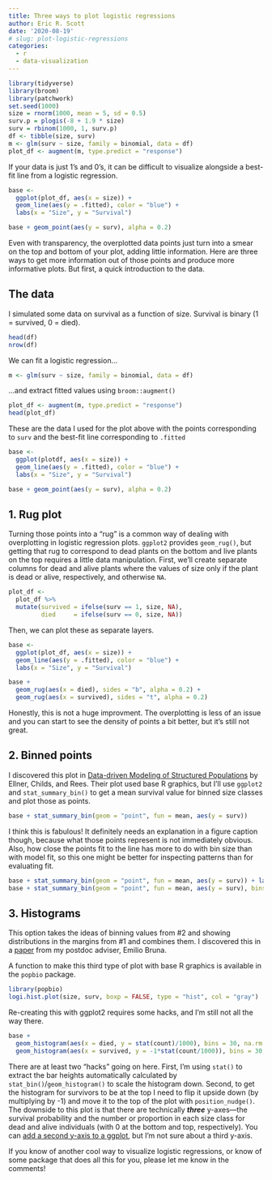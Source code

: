```yaml
---
title: Three ways to plot logistic regressions
author: Eric R. Scott
date: '2020-08-19'
# slug: plot-logistic-regressions
categories:
  - r
  - data-visualization
---
```


```r
library(tidyverse)
library(broom)
library(patchwork)
set.seed(1000)
size = rnorm(1000, mean = 5, sd = 0.5)
surv.p = plogis(-8 + 1.9 * size)
surv = rbinom(1000, 1, surv.p)
df <- tibble(size, surv)
m <- glm(surv ~ size, family = binomial, data = df)
plot_df <- augment(m, type.predict = "response")
```

If your data is just 1's and 0's, it can be difficult to visualize alongside a best-fit line from a logistic regression.

```r
base <-
  ggplot(plot_df, aes(x = size)) +
  geom_line(aes(y = .fitted), color = "blue") +
  labs(x = "Size", y = "Survival")

base + geom_point(aes(y = surv), alpha = 0.2) 
```

Even with transparency, the overplotted data points just turn into a smear on the top and bottom of your plot, adding little information.
Here are three ways to get more information out of those points and produce more informative plots.
But first, a quick introduction to the data.

## The data

I simulated some data on survival as a function of size.
Survival is binary (1 = survived, 0 = died).

```r
head(df)
nrow(df)
```

We can fit a logistic regression...

```r
m <- glm(surv ~ size, family = binomial, data = df)
```

...and extract fitted values using `broom::augment()`

```r
plot_df <- augment(m, type.predict = "response")
head(plot_df)
```

These are the data I used for the plot above with the points corresponding to `surv` and the best-fit line corresponding to `.fitted`

``` r
base <-
  ggplot(plotdf, aes(x = size)) +
  geom_line(aes(y = .fitted), color = "blue") +
  labs(x = "Size", y = "Survival")

base + geom_point(aes(y = surv), alpha = 0.2)
```

## 1. Rug plot

Turning those points into a "rug" is a common way of dealing with overplotting in logistic regression plots.
`ggplot2` provides `geom_rug()`, but getting that rug to correspond to dead plants on the bottom and live plants on the top requires a little data manipulation.
First, we'll create separate columns for dead and alive plants where the values of size only if the plant is dead or alive, respectively, and otherwise `NA`.

```r
plot_df <-
  plot_df %>% 
  mutate(survived = ifelse(surv == 1, size, NA),
         died     = ifelse(surv == 0, size, NA))
```

Then, we can plot these as separate layers.

```r
base <-
  ggplot(plot_df, aes(x = size)) +
  geom_line(aes(y = .fitted), color = "blue") +
  labs(x = "Size", y = "Survival")

base + 
  geom_rug(aes(x = died), sides = "b", alpha = 0.2) +
  geom_rug(aes(x = survived), sides = "t", alpha = 0.2)
```

Honestly, this is not a huge improvment.
The overplotting is less of an issue and you can start to see the density of points a bit better, but it's still not great.

## 2. Binned points

I discovered this plot in [Data-driven Modeling of Structured Populations](https://www.springer.com/gp/book/9783319288918) by Ellner, Childs, and Rees.
Their plot used base R graphics, but I'll use `ggplot2` and `stat_summary_bin()` to get a mean survival value for binned size classes and plot those as points.

```r
base + stat_summary_bin(geom = "point", fun = mean, aes(y = surv))
```

I think this is fabulous!
It definitely needs an explanation in a figure caption though, because what those points represent is not immediately obvious.
Also, how close the points fit to the line has more to do with bin size than with model fit, so this one might be better for inspecting patterns than for evaluating fit.

```r
base + stat_summary_bin(geom = "point", fun = mean, aes(y = surv)) + labs(title = "bins = 30") |
base + stat_summary_bin(geom = "point", fun = mean, aes(y = surv), bins = 60) + labs(title = "bins = 60")
```

## 3. Histograms

This option takes the ideas of binning values from #2 and showing distributions in the margins from #1 and combines them.
I discovered this in a [paper](http://brunalab.org/wp-content/uploads/2012/12/Bruna_etal_2014_Ecology.pdf) from my postdoc adviser, Emilio Bruna.

A function to make this third type of plot with base R graphics is available in the `popbio` package.

```r
library(popbio)
logi.hist.plot(size, surv, boxp = FALSE, type = "hist", col = "gray")
```

Re-creating this with ggplot2 requires some hacks, and I'm still not all the way there.

```r
base +
  geom_histogram(aes(x = died, y = stat(count)/1000), bins = 30, na.rm = TRUE) +
  geom_histogram(aes(x = survived, y = -1*stat(count/1000)), bins = 30, na.rm = TRUE, position = position_nudge(y = 1))
```

There are at least two "hacks" going on here.
First, I'm using `stat()` to extract the bar heights automatically calculated by `stat_bin()`/`geom_histogram()` to scale the histogram down.
Second, to get the histogram for survivors to be at the top I need to flip it upside down (by multiplying by -1) and move it to the top of the plot with `position_nudge()`.
The downside to this plot is that there are technically ***three*** y-axes---the survival probability and the number or proportion in each size class for dead and alive individuals (with 0 at the bottom and top, respectively).
You can [add a second y-axis to a ggplot](https://www.r-graph-gallery.com/line-chart-dual-Y-axis-ggplot2.html), but I'm not sure about a third y-axis.

If you know of another cool way to visualize logistic regressions, or know of some package that does all this for you, please let me know in the comments!
